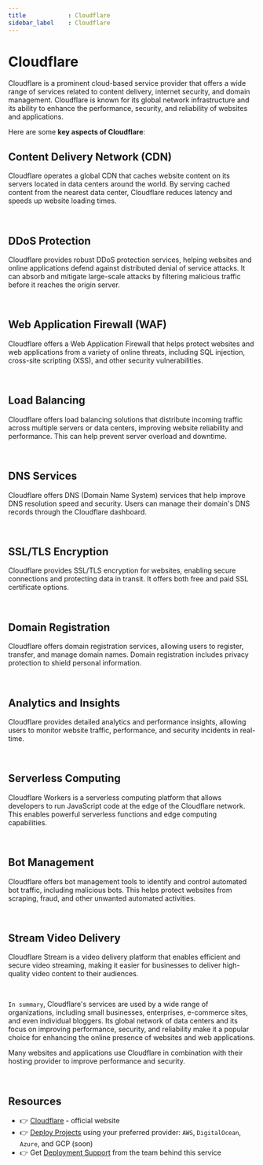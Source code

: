 ```yaml
---
title            : Cloudflare 
sidebar_label    : Cloudflare 
---
```


# Cloudflare 

Cloudflare is a prominent cloud-based service provider that offers a wide range of services related to content delivery, internet security, and domain management. 
Cloudflare is known for its global network infrastructure and its ability to enhance the performance, security, and reliability of websites and applications. 

Here are some **key aspects of Cloudflare**:

## **Content Delivery Network (CDN)**
  
Cloudflare operates a global CDN that caches website content on its servers located in data centers around the world. 
By serving cached content from the nearest data center, Cloudflare reduces latency and speeds up website loading times.

<br />

## **DDoS Protection**

Cloudflare provides robust DDoS protection services, helping websites and online applications defend against distributed denial of service attacks. 
It can absorb and mitigate large-scale attacks by filtering malicious traffic before it reaches the origin server.

<br />

##  **Web Application Firewall (WAF)**

Cloudflare offers a Web Application Firewall that helps protect websites and web applications from a variety of online threats, including SQL injection, cross-site scripting (XSS), and other security vulnerabilities.

<br />

##  **Load Balancing**

Cloudflare offers load balancing solutions that distribute incoming traffic across multiple servers or data centers, improving website reliability and performance. This can help prevent server overload and downtime.

<br />

##  **DNS Services**

Cloudflare offers DNS (Domain Name System) services that help improve DNS resolution speed and security. Users can manage their domain's DNS records through the Cloudflare dashboard.

<br />

## **SSL/TLS Encryption**

Cloudflare provides SSL/TLS encryption for websites, enabling secure connections and protecting data in transit. It offers both free and paid SSL certificate options.

<br />

##  **Domain Registration**

Cloudflare offers domain registration services, allowing users to register, transfer, and manage domain names. Domain registration includes privacy protection to shield personal information.

<br />

##  **Analytics and Insights**

Cloudflare provides detailed analytics and performance insights, allowing users to monitor website traffic, performance, and security incidents in real-time.

<br />

##  **Serverless Computing**

Cloudflare Workers is a serverless computing platform that allows developers to run JavaScript code at the edge of the Cloudflare network. 
This enables powerful serverless functions and edge computing capabilities.

<br />

##  **Bot Management**

Cloudflare offers bot management tools to identify and control automated bot traffic, including malicious bots. 
This helps protect websites from scraping, fraud, and other unwanted automated activities.

<br />

##  **Stream Video Delivery**

Cloudflare Stream is a video delivery platform that enables efficient and secure video streaming, making it easier for businesses to deliver high-quality video content to their audiences.

<br />

`In summary`, Cloudflare's services are used by a wide range of organizations, including small businesses, enterprises, e-commerce sites, and even individual bloggers. 
Its global network of data centers and its focus on improving performance, security, and reliability make it a popular choice for enhancing the online presence of websites and web applications. 

Many websites and applications use Cloudflare in combination with their hosting provider to improve performance and security.


<br />

## Resources

- 👉 [Cloudflare](https://www.cloudflare.com/) - official website
- 👉 [Deploy Projects](https://deploypro.dev/) using your preferred provider: `AWS`, `DigitalOcean`, `Azure`, and GCP (soon)
- 👉 Get [Deployment Support](https://deploypro.dev/support/) from the team behind this service
